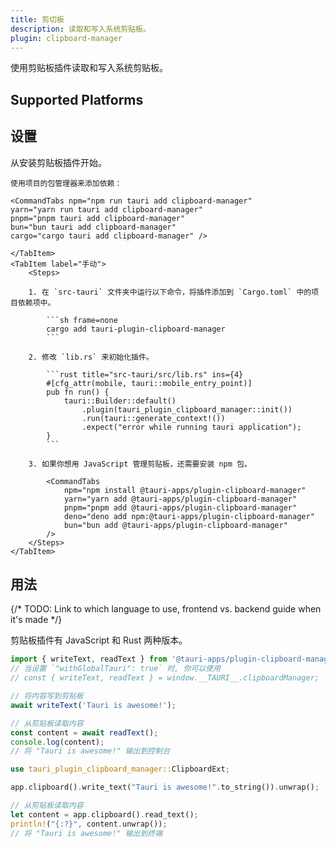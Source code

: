 ```yaml
---
title: 剪切板
description: 读取和写入系统剪贴板。
plugin: clipboard-manager
---
```




<PluginLinks plugin={frontmatter.plugin} />

使用剪贴板插件读取和写入系统剪贴板。

## Supported Platforms

<Compatibility plugin={frontmatter.plugin} />

## 设置

从安装剪贴板插件开始。

<Tabs>
    <TabItem label="自动">

    使用项目的包管理器来添加依赖：

    <CommandTabs npm="npm run tauri add clipboard-manager"
    yarn="yarn run tauri add clipboard-manager"
    pnpm="pnpm tauri add clipboard-manager"
    bun="bun tauri add clipboard-manager"
    cargo="cargo tauri add clipboard-manager" />

    </TabItem>
    <TabItem label="手动">
        <Steps>

        1. 在 `src-tauri` 文件夹中运行以下命令，将插件添加到 `Cargo.toml` 中的项目依赖项中。

            ```sh frame=none
            cargo add tauri-plugin-clipboard-manager
            ```

        2. 修改 `lib.rs` 来初始化插件。

            ```rust title="src-tauri/src/lib.rs" ins={4}
            #[cfg_attr(mobile, tauri::mobile_entry_point)]
            pub fn run() {
                tauri::Builder::default()
                    .plugin(tauri_plugin_clipboard_manager::init())
                    .run(tauri::generate_context!())
                    .expect("error while running tauri application");
            }
            ```

        3. 如果你想用 JavaScript 管理剪贴板，还需要安装 npm 包。

            <CommandTabs
                npm="npm install @tauri-apps/plugin-clipboard-manager"
                yarn="yarn add @tauri-apps/plugin-clipboard-manager"
                pnpm="pnpm add @tauri-apps/plugin-clipboard-manager"
                deno="deno add npm:@tauri-apps/plugin-clipboard-manager"
                bun="bun add @tauri-apps/plugin-clipboard-manager"
            />
        </Steps>
    </TabItem>

</Tabs>

## 用法

{/* TODO: Link to which language to use, frontend vs. backend guide when it's made */}

剪贴板插件有 JavaScript 和 Rust 两种版本。

<Tabs syncKey="lang">
<TabItem label="JavaScript">

```javascript
import { writeText, readText } from '@tauri-apps/plugin-clipboard-manager';
// 当设置 `"withGlobalTauri": true` 时, 你可以使用
// const { writeText, readText } = window.__TAURI__.clipboardManager;

// 将内容写到剪贴板
await writeText('Tauri is awesome!');

// 从剪贴板读取内容
const content = await readText();
console.log(content);
// 将 "Tauri is awesome!" 输出到控制台
```

</TabItem>
<TabItem label="Rust">

```rust
use tauri_plugin_clipboard_manager::ClipboardExt;

app.clipboard().write_text("Tauri is awesome!".to_string()).unwrap();

// 从剪贴板读取内容
let content = app.clipboard().read_text();
println!("{:?}", content.unwrap());
// 将 "Tauri is awesome!" 输出到终端


```

</TabItem>
</Tabs>

<PluginPermissions plugin={frontmatter.plugin} />
